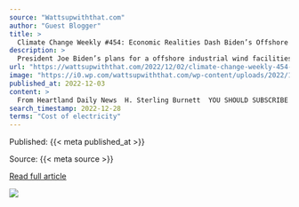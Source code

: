 ```yaml
---
source: "Wattsupwiththat.com"
author: "Guest Blogger"
title: >
  Climate Change Weekly #454: Economic Realities Dash Biden’s Offshore Wind Plans
description: >
  President Joe Biden’s plans for a offshore industrial wind facilities lining the nation’s coasts have more than a few hurdles to clear before they can become reality.
url: "https://wattsupwiththat.com/2022/12/02/climate-change-weekly-454-economic-realities-dash-bidens-offshore-wind-plans/"
image: "https://i0.wp.com/wattsupwiththat.com/wp-content/uploads/2022/12/image-5.webp?fit=600%2C300&ssl=1"
published_at: 2022-12-03
content: >
  From Heartland Daily News  H. Sterling Burnett  YOU SHOULD SUBSCRIBE TO CLIMATE CHANGE WEEKLY.  IN THIS ISSUE:  <ul><li>Economic Realities Dash Bidens Offshore Wind Plans</li><li>Podcast of the Week:… [+15688 chars]
search_timestamp: 2022-12-28
terms: "Cost of electricity"
---
```



Published: {{< meta published_at >}}


Source: {{< meta source >}}


[Read full article]({{< meta url >}})



![](`r rmarkdown::metadata$image[1]`)
